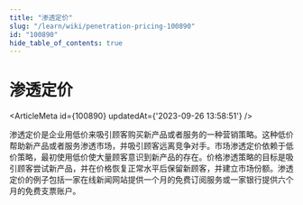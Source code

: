 ```yaml
---
title: "渗透定价"
slug: "/learn/wiki/penetration-pricing-100890"
id: "100890"
hide_table_of_contents: true
---
```



# 渗透定价

<ArticleMeta id={100890} updatedAt={'2023-09-26 13:58:51'} />
<div className='border-solid border-b border-t-0 my-4 border-[var(--ifm-color-gray-300)]' />

渗透定价是企业用低价来吸引顾客购买新产品或者服务的一种营销策略。这种低价帮助新产品或者服务渗透市场，并吸引顾客远离竞争对手。市场渗透定价依赖于低价策略，最初使用低价使大量顾客意识到新产品的存在。价格渗透策略的目标是吸引顾客尝试新产品，并在价格恢复正常水平后保留新顾客，并建立市场份额。渗透定价的例子包括一家在线新闻网站提供一个月的免费订阅服务或一家银行提供六个月的免费支票账户。
